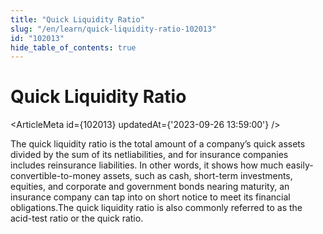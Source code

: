 ```yaml
---
title: "Quick Liquidity Ratio"
slug: "/en/learn/quick-liquidity-ratio-102013"
id: "102013"
hide_table_of_contents: true
---
```



# Quick Liquidity Ratio

<ArticleMeta id={102013} updatedAt={'2023-09-26 13:59:00'} />
<div className='border-solid border-b border-t-0 my-4 border-[var(--ifm-color-gray-300)]' />

The quick liquidity ratio is the total amount of a company’s quick assets divided by the sum of its netliabilities, and for insurance companies includes reinsurance liabilities. In other words, it shows how much easily-convertible-to-money assets, such as cash, short-term investments, equities, and corporate and government bonds nearing maturity, an insurance company can tap into on short notice to meet its financial obligations.The quick liquidity ratio is also commonly referred to as the acid-test ratio or the quick ratio.
